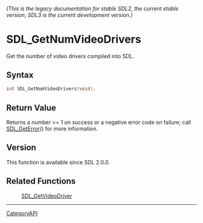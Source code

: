 ====== (This is the legacy documentation for stable SDL2, the current stable version; SDL3 is the current development version.) ======
= SDL_GetNumVideoDrivers =

Get the number of video drivers compiled into SDL.

== Syntax ==

<syntaxhighlight lang='c'>
int SDL_GetNumVideoDrivers(void);
</syntaxhighlight>

== Return Value ==

Returns a number >= 1 on success or a negative error code on failure; call
[[SDL_GetError]]() for more information.

== Version ==

This function is available since SDL 2.0.0.

== Related Functions ==

:[[SDL_GetVideoDriver]]

----
[[CategoryAPI]]


